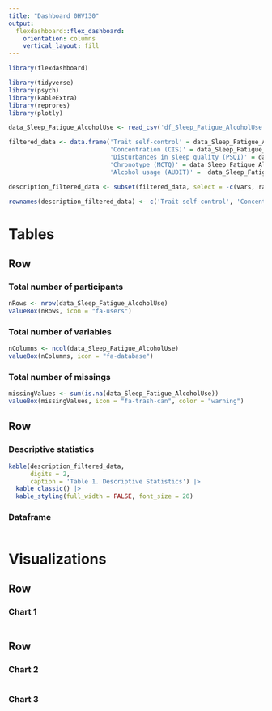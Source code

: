 ```yaml
---
title: "Dashboard 0HV130"
output: 
  flexdashboard::flex_dashboard:
    orientation: columns
    vertical_layout: fill
---
```


```r
library(flexdashboard)

library(tidyverse)
library(psych)
library(kableExtra)
library(reprores)
library(plotly)
```

```r
data_Sleep_Fatigue_AlcoholUse <- read_csv('df_Sleep_Fatigue_AlcoholUse.csv')

filtered_data <- data.frame('Trait self-control' = data_Sleep_Fatigue_AlcoholUse$TSC,
                            'Concentration (CIS)' = data_Sleep_Fatigue_AlcoholUse$CIS_Concentration, 
                            'Disturbances in sleep quality (PSQI)' = data_Sleep_Fatigue_AlcoholUse$PSQI_GlobalScore, 
                            'Chronotype (MCTQ)' = data_Sleep_Fatigue_AlcoholUse$MCTQ_MSFsc, 
                            'Alcohol usage (AUDIT)' =  data_Sleep_Fatigue_AlcoholUse$AUDIT_Score)

description_filtered_data <- subset(filtered_data, select = -c(vars, range, se))

rownames(description_filtered_data) <- c('Trait self-control', 'Concentration (CIS)', 'Disturbances in sleep quality (PSQI)', 'Chronotype (MCTQ)', 'Alcohol usage (AUDIT)')
```

Tables {data-orientation=rows data-icon="fa-table"}
=====================================  

Row 
-------------------------------------

### Total number of participants

```r
nRows <- nrow(data_Sleep_Fatigue_AlcoholUse)
valueBox(nRows, icon = "fa-users")
```

### Total number of variables

```r
nColumns <- ncol(data_Sleep_Fatigue_AlcoholUse)
valueBox(nColumns, icon = "fa-database")
```

### Total number of missings

```r
missingValues <- sum(is.na(data_Sleep_Fatigue_AlcoholUse))
valueBox(missingValues, icon = "fa-trash-can", color = "warning")
```

Row {.tabset .tabset-fade}
-------------------------------------
   
### Descriptive statistics

```r
kable(description_filtered_data,
      digits = 2,
      caption = 'Table 1. Descriptive Statistics') |>
  kable_classic() |>
  kable_styling(full_width = FALSE, font_size = 20)
```
 
### Dataframe

```r
```
   
Visualizations {data-orientation=rows  data-icon="fa-signal"}
=====================================     
   
Row {data-height=600}
-------------------------------------

### Chart 1

```r
```

Row {data-height=400}
-------------------------------------
   
### Chart 2

```r
```   
    
### Chart 3

```r
```
